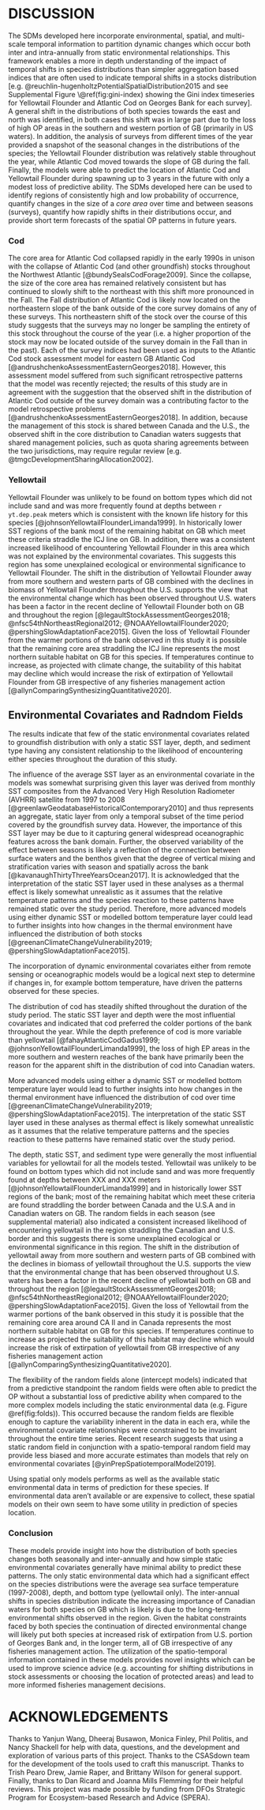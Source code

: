 # DISCUSSION

The SDMs developed here incorporate environmental, spatial, and multi-scale temporal information to partition dynamic changes which occur both inter and intra-annually from static environmental relationships. This framework enables a more in depth understanding of the impact of temporal shifts in species distributions than simpler aggregation based indices that are often used to indicate temporal shifts in a stocks distribution [e.g. @reuchlin-hugenholtzPotentialSpatialDistribution2015 and see Supplemental Figure \@ref(fig:gini-index) showing the Gini index timeseries for Yellowtail Flounder and Atlantic Cod on Georges Bank for each survey]. A general shift in the distributions of both species towards the east and north was identified, in both cases this shift was in large part due to the loss of high OP areas in the southern and western portion of GB (primarily in US waters). In addition, the analysis of surveys from different times of the year provided a snapshot of the seasonal changes in the distributions of the species; the Yellowtail Flounder distribution was relatively stable throughout the year, while Atlantic Cod  moved towards the slope of GB during the fall. Finally, the models were able to predict the location of Atlantic Cod  and Yellowtail Flounder during spawning up to 3 years in the future with only a modest loss of predictive ability. The SDMs developed here can be used to identify regions of consistently high and low probability of occurrence, quantify changes in the size of a *core area* over time and between seasons (surveys), quantify how rapidly shifts in their distributions occur, and provide short term forecasts of the spatial OP patterns in future years.

### Cod

The core area for Atlantic Cod collapsed rapidly in the early 1990s in unison with the collapse of Atlantic Cod (and other groundfish) stocks throughout the Northwest Atlantic [@bundySealsCodForage2009]. Since the collapse, the size of the core area has remained relatively consistent but has continued to slowly shift to the northeast with this shift more pronounced in the Fall. The Fall distribution of Atlantic Cod is likely now located on the northeastern slope of the bank outside of the core survey domains of any of these surveys. This northeastern shift of the stock over the course of this study suggests that the surveys may no longer be sampling the entirety of this stock throughout the course of the year (i.e. a higher proportion of the stock may now be located outside of the survey domain in the Fall than in the past). Each of the survey indices had been used as inputs to the Atlantic Cod stock assessment model for eastern GB Atlantic Cod [@andrushchenkoAssessmentEasternGeorges2018]. However, this assessment model suffered from such significant retrospective patterns that the model was recently rejected; the results of this study are in agreement with the suggestion that the observed shift in the distribution of Atlantic Cod outside of the survey domain was a contributing factor to the model retrospective problems [@andrushchenkoAssessmentEasternGeorges2018]. In addition, because the management of this stock is shared between Canada and the U.S., the observed shift in the core distribution to Canadian waters suggests that shared management policies, such as quota sharing agreements between the two jurisdictions, may require regular review [e.g. @tmgcDevelopmentSharingAllocation2002].

<!-- The high EP area for cod collapsed rapidly in the early 1990's in unison with the collapse of cod (and other groundfish) stocks throughout the Northwest Atlantic [@bundySealsCodForage2009]. Since the collapse the core area has remained relatively consistent but has continued to slowly shift to the north and east, though the shift is more pronounced in the fall. The fall distribution of cod is likely now located on the northeastern slope of the bank outside of the core Georges Bank survey domain. This northeastern shift of the population over the course of this study suggests that this population is found outside the Georges Bank survey domain throughout the course of the year (i.e. a higher proportion of the stock is now located outside of this area). Each of the survey indices area used as inputs to the cod stock assessment model for eastern GB cod [@andrushchenkoAssessmentEasternGeorges2018]. This assessment model suffered from such significant retrospective patterns that this stock assessment model was eventually rejected; it is possible that the observed shift in the distribution of cod outside of the survey domain was a contributing factor to the model retrospective problems which was not accounted for in the model [@andrushchenkoAssessmentEasternGeorges2018]. In addition, because the management of this stock is shared between Canada and the U.S., the observed shift in the core distribution to Canadian waters suggests that shared management policies, such as quota sharing agreements between the two jurisdictions, may require regular review [e.g. @tmgcDevelopmentSharingAllocation2002]. -->

<!-- In the U.S. portion of GB closures were put in place in 1994 to assist with the rebuilding of stocks in the region, these closures have been considered as instrumental in the rebuilding of several stocks in the late 1990s [@linkEffectsAreaClosures2005; @murawskiLargescaleClosedAreas2000]. On the Canadian side of GB the primary source of fishery mortality for these species comes from bycatch in the Canadian groundfish and offshore scallop fisheries. In an effort to protect spawning aggregations on Georges Bank from bycatch the Canadian groundfish fishery is excluded from GB from early February until the end of May while the COSF is excluded from fishing inside smaller time-area closures in February, March and June. The temporal shifts in the distribution of these stocks will result in changes in the efficacy of these closed areas over time in terms of protection of the species they were originally designed to protect. In general, the shifts in both stocks to the northeast suggests that closures towards the west of Georges Bank will be less effective in protecting these two stocks than they were when the closures were first implemented while closures towards the north-east portion of Georges Bank may have more influence on these stocks then they did in the past. Additionally, recent work has found little evidence for an effect of the smaller time-area closures in reducing bycatch from the Canadian Offshore Scallop Fishery (CITE PLOS-One). Spatio-temporal models such as these enables the development of metrics which can quantify the overlap between closed areas and the species they are designed to protect, which can lead to insights into the effectiveness of these closures and how the overlap has changes over time and throughout the year (CITE SOMEONE??). -->

### Yellowtail


Yellowtail Flounder was unlikely to be found on bottom types which did not include sand and was more frequently found at depths between `r yt.dep.peak` meters which is consistent with the known life history for this species [@johnsonYellowtailFlounderLimanda1999]. In historically lower SST regions of the bank most of the remaining habitat on GB which meet these criteria straddle the ICJ line on GB. In addition, there was a consistent increased likelihood of encountering Yellowtail Flounder in this area which was not explained by the environmental covariates. This suggests this region has some unexplained ecological or environmental significance to Yellowtail Flounder. The shift in the distribution of Yellowtail Flounder away from more southern and western parts of GB combined with the declines in biomass of Yellowtail Flounder throughout the U.S. supports the view that the environmental change which has been observed throughout U.S. waters has been a factor in the recent decline of Yellowtail Flounder both on GB and throughout the region [@legaultStockAssessmentGeorges2018; @nfsc54thNortheastRegional2012; @NOAAYellowtailFlounder2020; @pershingSlowAdaptationFace2015]. Given the loss of Yellowtail Flounder from the warmer portions of the bank observed in this study it is possible that the remaining core area straddling the ICJ line represents the most northern suitable habitat on GB for this species. If temperatures continue to increase, as projected with climate change, the suitability of this habitat may decline which would increase the risk of extirpation of Yellowtail Flounder from GB irrespective of any fisheries management action [@allynComparingSynthesizingQuantitative2020].


## Environmental Covariates and Radndom Fields

The results indicate that few of the static environmental covariates related to groundfish distribution with only a static SST layer, depth, and sediment type having any consistent relationship to the likelihood of encountering either species throughout the duration of this study.

The influence of the average SST layer as an environmental covariate in the models was somewhat surprising given this layer was derived from monthly SST composites from the Advanced Very High Resolution Radiometer (AVHRR) satellite from 1997 to 2008 [@greenlawGeodatabaseHistoricalContemporary2010] and thus represents an aggregate, static layer from only a temporal subset of the time period covered by the groundfish survey data. However, the importance of this SST layer may be due to it capturing general widespread oceanographic features across the bank domain. Further, the observed variability of the effect between seasons is likely a reflection of the connection between surface waters and the benthos given that the degree of vertical mixing and stratification varies with season and spatially across the bank [@kavanaughThirtyThreeYearsOcean2017]. It is acknowledged that the interpretation of the static SST layer used in these analyses as a thermal effect is likely somewhat unrealistic as it assumes that the relative temperature patterns and the species reaction to these patterns have remained static over the study period. Therefore, more advanced models using either dynamic SST or modelled bottom temperature layer could lead to further insights into how changes in the thermal environment have influenced the distribution of both stocks [@greenanClimateChangeVulnerability2019; @pershingSlowAdaptationFace2015].

The incorporation of dynamic environmental covariates either from remote sensing or oceanographic models would be a logical next step to determine if changes in, for example bottom temperature, have driven the patterns observed for these species.

The distribution of cod has steadily shifted throughout the duration of the study period. The static SST layer and depth were the most influential covariates and indicated that cod preferred the colder portions of the bank throughout the year. While the depth preference of cod is more variable than yellowtail [@fahayAtlanticCodGadus1999; @johnsonYellowtailFlounderLimanda1999], the loss of high EP areas in the more southern and western reaches of the bank have primarily been the reason for the apparent shift in the distribution of cod into Canadian waters. 

More advanced models using either a dynamic SST or modelled bottom temperature layer would lead to further insights into how changes in the thermal environment have influenced the distribution of cod over time [@greenanClimateChangeVulnerability2019; @pershingSlowAdaptationFace2015]. The interpretation of the static SST layer used in these analyses as thermal effect is likely somewhat unrealistic as it assumes that the relative temperature patterns and the species reaction to these patterns have remained static over the study period.

The depth, static SST, and sediment type were generally the most influential variables for yellowtail for all the models tested. Yellowtail was unlikely to be found on bottom types which did not include sand and was more frequently found at depths between XXX and XXX meters [@johnsonYellowtailFlounderLimanda1999] and in historically lower SST regions of the bank; most of the remaining habitat which meet these criteria are found straddling the border between Canada and the U.S.A and in Canadian waters on GB. The random fields in each season (see supplemental material) also indicated a consistent increased likelihood of encountering yellowtail in the region straddling the Canadian and U.S. border and this suggests there is some unexplained ecological or environmental significance in this region. The shift in the distribution of yellowtail away from more southern and western parts of GB combined with the declines in biomass of yellowtail throughout the U.S. supports the view that the environmental change that has been observed throughout U.S. waters has been a factor in the recent decline of yellowtail both on GB and throughout the region [@legaultStockAssessmentGeorges2018; @nfsc54thNortheastRegional2012; @NOAAYellowtailFlounder2020; @pershingSlowAdaptationFace2015]. Given the loss of Yellowtail from the warmer portions of the bank observed in this study it is possible that the remaining core area around CA II and in Canada represents the most northern suitable habitat on GB for this species. If temperatures continue to increase as projected the suitability of this habitat may decline which would increase the risk of extirpation of yellowtail from GB irrespective of any fisheries management action [@allynComparingSynthesizingQuantitative2020].

The flexibility of the random fields alone (intercept models) indicated that from a predictive standpoint the random fields were often able to predict the OP without a substantial loss of predictive ability when compared to the more complex models including the static environmental data (e.g. Figure \@ref(fig:folds)). This occurred because the random fields are flexible enough to capture the variability inherent in the data in each era, while the environmental covariate relationships were constrained to be invariant throughout the entire time series. Recent research suggests that using a static random field in conjunction with a spatio-temporal random field may provide less biased and more accurate estimates than models that rely on environmental covariates [@yinPrepSpatiotemporalModel2019].

Using spatial only models performs as well as the available static environmental data in terms of prediction for these species. If environmental data aren't available or are expensive to collect, these spatial models on their own seem to have some utility in prediction of species location.

### Conclusion

These models provide insight into how the distribution of both species changes both seasonally and inter-annually and how simple static environmental covariates generally have minimal ability to predict these patterns. The only static environmental data which had a significant effect on the species distributions were the average sea surface temperature (1997-2008), depth, and bottom type (yellowtail only). The inter-annual shifts in species distribution indicate the increasing importance of Canadian waters for both species on GB which is likely is due to the long-term environmental shifts observed in the region. Given the habitat constraints faced by both species the continuation of directed environmental change will likely put both species at increased risk of extirpation from U.S. portion of Georges Bank and, in the longer term, all of GB irrespective of any fisheries management action. The utilization of the spatio-temporal information contained in these models provides novel insights which can be used to improve science advice (e.g. accounting for shifting distributions in stock assessments or choosing the location of protected areas) and lead to more informed fisheries management decisions.

# ACKNOWLEDGEMENTS

Thanks to Yanjun Wang, Dheeraj Busawon, Monica Finley, Phil Politis, and Nancy Shackell for help with data, questions, and the development and exploration of various parts of this project. Thanks to the CSASdown team for the development of the tools used to craft this manuscript. Thanks to Trish Pearo Drew, Jamie Raper, and Brittany Wilson for general support. Finally, thanks to Dan Ricard and Joanna Mills Flemming for their helpful reviews. This project was made possible by funding from DFOs Strategic Program for Ecosystem-based Research and Advice (SPERA).

<!--- Old stuff --->

<!-- On the Canadian side of GB there has been no directed yellowtail fishery since 2012 [@legaultStockAssessmentGeorges2018]. The primary source of fishery mortality comes from bycatch in the Canadian groundfish and COSF fisheries. In an effort to protect these spawning aggregations from bycatch from these fisheries on GB the Canadian groundfish fishery is excluded from GB from early February until the end of May while the COSF is excluded from fishing inside the time-area closure analyzed in this study in June. Unfortunately, this time-area closure protects only a small proportion of the high EP yellowtail spawning area. While the area in which the COSF is excluded from are predominately regions in which yellowtail are commonly found, due to their limited size these closures are likely to have little impact on bycatch in the COSF. This aligns with previous research which found that bycatch rates from the COSF remain elevated when this closure is in place [Cite PLOS-one]. -->

<!-- In the U.S. portion of GB closures were put in place in 1994 to assist with the rebuilding of stocks in the region, these closures have been considered as instrumental in the rebuilding of several stocks in the late 1990s [@linkEffectsAreaClosures2005; @murawskiLargescaleClosedAreas2000].  Here we see a slight increase in the high EP area for yellowtail during spawning in CA I around the time the closure was put in place which followed a steady decline in the 1970s and 1980s. The high EP area has subsequently declined steadily for yellowtail during its spawning period in CA I.  While CA I historically had represented less than XXX of high EP yellowtail area, in recent decades this has dropped to near 0. Given the restrictions on fishing activity inside CA I during this period, it is likely that this shift in the distribution is due the shifting environmental conditions on GB [@allynComparingSynthesizingQuantitative2020]. Closed Area II (CA II), which straddles the ICJ line, had experienced a large rapid decline in high EP yellowtail area during spawning in the years leading up to the implementation of the CA II closure. This was followed by an large rapid increase in high EP for yellowtail when CA II was put in place.  In recent years CA II has contained a substantial proportion of the high EP yellowtail area on GB during spawning and appears to represent the last large scale habitat suitable for yellowtail on the U.S. side of GB. The rapid expansion of the core yellowtail habitat in the early 2000's was centred on CA II with spillover evident into Canada and corresponded to a rapid increase in yellowtail biomass on GB [@legaultStockAssessmentGeorges2018].  The core area of high EP for yellowtail remained relatively stable starting in the early 2000s and was similar in size to what was observed in the 1970s before this closure was put in place. While these results suggest evidence of a positive association between this closure and yellowtail status, the abrupt yellowtail population decline in the early 2010s [@legaultStockAssessmentGeorges2018], despite the ongoing minimal fishing effort in the area, suggest that the shifting environmental conditions on GB may now be effecting the stock within CA II [@pershingSlowAdaptationFace2015].  -->

<!--  -->

<!-- On the Canadian side of GB (approximated here by the domain of the COSF) while there has been a large decline in high EP area, this decline has been more muted than experienced in U.S. waters. Declines in Canada peaked at approximately XXX% in recent years. Combined with the losses observed in the U.S. this resulted in a rapid increase in the proportion of the high EP domain being located in Canada; Canada had accounted for only XXX % of high EP during spawning in the late 1980s, but in the most recent era the percentage of high EP area for cod in Canada had increased to XXX%.  -->

<!--As with yellowtail, spawning cod are protected by a closure of the groundfish fishery and a smaller time-area closure for the COSF. These time-area closures are relatively small  protect spawning aggregations of cod are predominately located in high EP areas, but due to their limited size the closures protect only a small percentage of the high cod EP area within the COSF domain. This agrees with evidence that bycatch rates remain elevated when this closure is in place due to the small size of these closures with respect to the area of the COSF [Cite PLOS-one]. -->

<!---On the U.S. side of GB there was a rapid decline in the high EP area within CA I for cod during spawning which continued even after this area was closed. This decline was similar to the decline observed at the bank scale and in recent years there has been no high EP area within CA I.  Similar rapid declines were observed in CA II and since 1987 this represents a loss of over XXX km² of high EP area in the U.S. despite the implementation of these closures. These two closures represented approximately XXX% of the high EP cod area during spawning in the late 1980s but only XXX% of the high EP spawning area on GB in more recent eras. These declines are similar to what has been experience throughout the U.S. side of GB during this time, with a loss of cod from U.S. waters and a shift in the distribution of the species to be predominately located in Canadian waters throughout the year. -->

\clearpage
